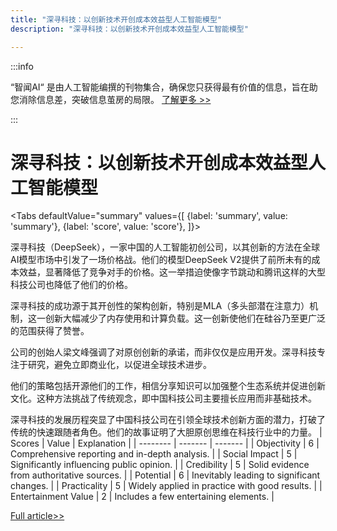 ```yaml
---
title: "深寻科技：以创新技术开创成本效益型人工智能模型"
description: "深寻科技：以创新技术开创成本效益型人工智能模型"

---
```



:::info

“智闻AI“ 是由人工智能编撰的刊物集合，确保您只获得最有价值的信息，旨在助您消除信息差，突破信息茧房的局限。  [了解更多 >>](/)

:::

# 深寻科技：以创新技术开创成本效益型人工智能模型


<Tabs
	defaultValue="summary"
	values={[
	{label: 'summary', value: 'summary'},
	{label: 'score', value: 'score'},
]}>
<TabItem value="summary">


深寻科技（DeepSeek），一家中国的人工智能初创公司，以其创新的方法在全球AI模型市场中引发了一场价格战。他们的模型DeepSeek V2提供了前所未有的成本效益，显著降低了竞争对手的价格。这一举措迫使像字节跳动和腾讯这样的大型科技公司也降低了他们的价格。

深寻科技的成功源于其开创性的架构创新，特别是MLA（多头部潜在注意力）机制，这一创新大幅减少了内存使用和计算负载。这一创新使他们在硅谷乃至更广泛的范围获得了赞誉。

公司的创始人梁文峰强调了对原创创新的承诺，而非仅仅是应用开发。深寻科技专注于研究，避免立即商业化，以促进全球技术进步。

他们的策略包括开源他们的工作，相信分享知识可以加强整个生态系统并促进创新文化。这种方法挑战了传统观念，即中国科技公司主要擅长应用而非基础技术。

深寻科技的发展历程突显了中国科技公司在引领全球技术创新方面的潜力，打破了传统的快速跟随者角色。他们的故事证明了大胆原创思维在科技行业中的力量。
</TabItem>
<TabItem value="score">
	| Scores     | Value   | Explanation |
	| -------- | ------- | ------- |
	| Objectivity  | 6    | Comprehensive reporting and in-depth analysis.    |
	| Social Impact | 5     | Significantly influencing public opinion.    |
	| Credibility    | 5    | Solid evidence from authoritative sources.    |
	| Potential    | 6    | Inevitably leading to significant changes.    |
	| Practicality    | 5    | Widely applied in practice with good results.    |
	| Entertainment Value    | 2    | Includes a few entertaining elements.    |
</TabItem>
</Tabs>

[Full article>>](https://www.36kr.com/p/2872793466982535)
